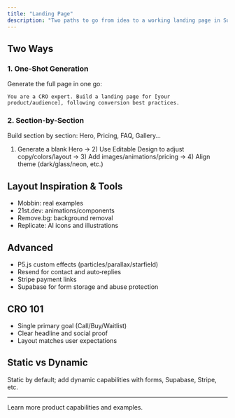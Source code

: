 ```yaml
---
title: "Landing Page"
description: "Two paths to go from idea to a working landing page in Superun"
---
```


## Two Ways

### 1. One-Shot Generation
Generate the full page in one go:

```
You are a CRO expert. Build a landing page for [your product/audience], following conversion best practices.
```

### 2. Section-by-Section
Build section by section: Hero, Pricing, FAQ, Gallery…
1) Generate a blank Hero → 2) Use Editable Design to adjust copy/colors/layout → 3) Add images/animations/pricing → 4) Align theme (dark/glass/neon, etc.)

## Layout Inspiration & Tools
- Mobbin: real examples
- 21st.dev: animations/components
- Remove.bg: background removal
- Replicate: AI icons and illustrations

## Advanced
- P5.js custom effects (particles/parallax/starfield)
- Resend for contact and auto‑replies
- Stripe payment links
- Supabase for form storage and abuse protection

## CRO 101
- Single primary goal (Call/Buy/Waitlist)
- Clear headline and social proof
- Layout matches user expectations

## Static vs Dynamic
Static by default; add dynamic capabilities with forms, Supabase, Stripe, etc.

---

<Card title="Superun Website" icon="globe" href="https://superun.ai/web" horizontal>
  Learn more product capabilities and examples.
</Card>


